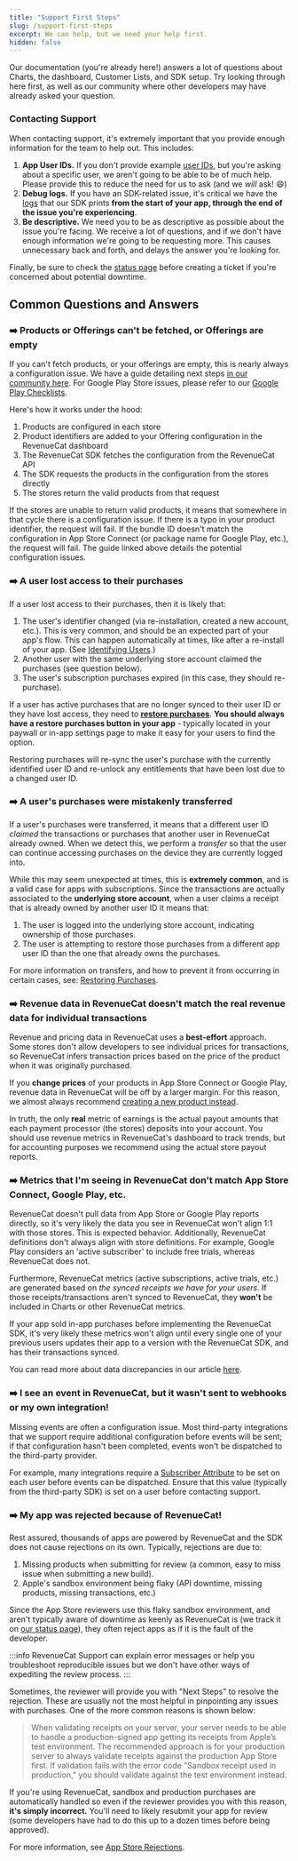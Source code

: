```yaml
---
title: "Support First Steps"
slug: /support-first-steps
excerpt: We can help, but we need your help first.
hidden: false
---
```


Our documentation (you're already here!) answers a lot of questions about Charts, the dashboard, Customer Lists, and SDK setup. Try looking through here first, as well as our community where other developers may have already asked your question.

<ExternalButton href="https://community.revenuecat.com" title="🌎 Search the Community" />

<ExternalButton href="https://status.revenuecat.com" title="⚠️ View Status Page" />

### Contacting Support

When contacting support, it's extremely important that you provide enough information for the team to help out. This includes:

1. **App User IDs.** If you don't provide example [user IDs](/getting-started/identifying-users), but you're asking about a specific user, we aren't going to be able to be of much help. Please provide this to reduce the need for us to ask (and we _will_ ask! 😄)
2. **Debug logs.** If you have an SDK-related issue, it's critical we have the [logs](/test-and-launch/debugging) that our SDK prints **from the start of your app, through the end of the issue you're experiencing**.
3. **Be descriptive.** We need you to be as descriptive as possible about the issue you're facing. We receive a lot of questions, and if we don't have enough information we're going to be requesting more. This causes unnecessary back and forth, and delays the answer you're looking for.

Finally, be sure to check the [status page](https://status.revenuecat.com) before creating a ticket if you're concerned about potential downtime.

<ExternalButton href="https://app.revenuecat.com/settings/support" title="Open a Support Ticket" />

## Common Questions and Answers

### ➡️ Products or Offerings can't be fetched, or Offerings are empty

If you can't fetch products, or your offerings are empty, this is nearly always a configuration issue. We have a guide detailing next steps [in our community here](https://community.revenuecat.com/sdks-51/why-are-offerings-or-products-empty-124). For Google Play Store issues, please refer to our [Google Play Checklists](/service-credentials/creating-play-service-credentials/google-play-checklists).

Here's how it works under the hood:

1. Products are configured in each store
2. Product identifiers are added to your Offering configuration in the RevenueCat dashboard
3. The RevenueCat SDK fetches the configuration from the RevenueCat API
4. The SDK requests the products in the configuration from the stores directly
5. The stores return the valid products from that request

If the stores are unable to return valid products, it means that somewhere in that cycle there is a configuration issue. If there is a typo in your product identifier, the request will fail. If the bundle ID doesn't match the configuration in App Store Connect (or package name for Google Play, etc.), the request will fail. The guide linked above details the potential configuration issues.

### ➡️ A user lost access to their purchases

If a user lost access to their purchases, then it is likely that:

1. The user's identifier changed (via re-installation, created a new account, etc.). This is very common, and should be an expected part of your app's flow. This can happen automatically at times, like after a re-install of your app. (See [Identifying Users](/getting-started/identifying-users).)
2. Another user with the same underlying store account claimed the purchases (see question below).
3. The user's subscription purchases expired (in this case, they should re-purchase).

If a user has active purchases that are no longer synced to their user ID or they have lost access, they need to **[restore purchases](/getting-started/restoring-purchases)**. **You should always have a restore purchases button in your app** - typically located in your paywall or in-app settings page to make it easy for your users to find the option.

Restoring purchases will re-sync the user's purchase with the currently identified user ID and re-unlock any entitlements that have been lost due to a changed user ID.

### ➡️ A user's purchases were mistakenly transferred

If a user's purchases were transferred, it means that a different user ID _claimed_ the transactions or purchases that another user in RevenueCat already owned. When we detect this, we perform a _transfer_ so that the user can continue accessing purchases on the device they are currently logged into.

While this may seem unexpected at times, this is **extremely common**, and is a valid case for apps with subscriptions. Since the transactions are actually associated to the **underlying store account**, when a user claims a receipt that is already owned by another user ID it means that:

1. The user is logged into the underlying store account, indicating ownership of those purchases.
2. The user is attempting to restore those purchases from a different app user ID than the one that already owns the purchases.

For more information on transfers, and how to prevent it from occurring in certain cases, see: [Restoring Purchases](/getting-started/restoring-purchases).

### ➡️ Revenue data in RevenueCat doesn't match the real revenue data for individual transactions

Revenue and pricing data in RevenueCat uses a **best-effort** approach. Some stores don't allow developers to see individual prices for transactions, so RevenueCat infers transaction prices based on the price of the product when it was originally purchased.

If you **change prices** of your products in App Store Connect or Google Play, revenue data in RevenueCat will be off by a larger margin. For this reason, we almost always recommend [creating a new product instead](/subscription-guidance/price-changes).

In truth, the only **real** metric of earnings is the actual payout amounts that each payment processor (the stores) deposits into your account. You should use revenue metrics in RevenueCat's dashboard to track trends, but for accounting purposes we recommend using the actual store payout reports.

### ➡️ Metrics that I'm seeing in RevenueCat don't match App Store Connect, Google Play, etc.

RevenueCat doesn't pull data from App Store or Google Play reports directly, so it's very likely the data you see in RevenueCat won't align 1:1 with those stores. This is expected behavior. Additionally, RevenueCat definitions don't always align with store definitions. For example, Google Play considers an 'active subscriber' to include free trials, whereas RevenueCat does not.

Furthermore, RevenueCat metrics (active subscriptions, active trials, etc.) are generated based on _the synced receipts we have for your users_. If those receipts/transactions aren't synced to RevenueCat, they **won't** be included in Charts or other RevenueCat metrics.

If your app sold in-app purchases before implementing the RevenueCat SDK, it's very likely these metrics won't align until every single one of your previous users updates their app to a version with the RevenueCat SDK, and has their transactions synced.

You can read more about data discrepancies in our article [here](https://community.revenuecat.com/featured-articles-55/about-data-discrepancies-116).

### ➡️ I see an event in RevenueCat, but it wasn't sent to webhooks or my own integration!

Missing events are often a configuration issue. Most third-party integrations that we support require additional configuration before events will be sent; if that configuration hasn't been completed, events won't be dispatched to the third-party provider.

For example, many integrations require a [Subscriber Attribute](/customers/subscriber-attributes) to be set on each user before events can be dispatched. Ensure that this value (typically from the third-party SDK) is set on a user before contacting support.

### ➡️ My app was rejected because of RevenueCat!

Rest assured, thousands of apps are powered by RevenueCat and the SDK does not cause rejections on its own. Typically, rejections are due to:

1. Missing products when submitting for review (a common, easy to miss issue when submitting a new build).
2. Apple's sandbox environment being flaky (API downtime, missing products, missing transactions, etc.)

Since the App Store reviewers use this flaky sandbox environment, and aren't typically aware of downtime as keenly as RevenueCat is (we track it on [our status page](https://status.revenuecat.com)), they often reject apps as if it is the fault of the developer.

:::info
RevenueCat Support can explain error messages or help you troubleshoot reproducible issues but we don't have other ways of expediting the review process.
:::

Sometimes, the reviewer will provide you with "Next Steps" to resolve the rejection. These are usually not the most helpful in pinpointing any issues with purchases. One of the more common reasons is shown below:

> When validating receipts on your server, your server needs to be able to handle a production-signed app getting its receipts from Apple’s test environment. The recommended approach is for your production server to always validate receipts against the production App Store first. If validation fails with the error code "Sandbox receipt used in production," you should validate against the test environment instead.

If you're using RevenueCat, sandbox and production purchases are automatically handled so even if the reviewer provides you with this reason, **it's simply incorrect.** You'll need to likely resubmit your app for review (some developers have had to do this up to a dozen times before being approved).

For more information, see [App Store Rejections](/test-and-launch/app-store-rejections).
